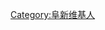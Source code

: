{{Userbox
  |id=[[File:Fuxin.png|50px]]
  |id-c=pink
  |info=<span lang="zh-cn">该用户现在或曾经居住于'''[[阜新市]]'''。</span>
  |info-c=#E6E6FA
  |info-s=9
  |border-c=black
}}
[[Category:阜新维基人]]
